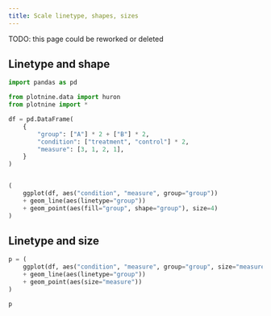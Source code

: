 ```yaml
---
title: Scale linetype, shapes, sizes
---
```


TODO: this page could be reworked or deleted

## Linetype and shape

```python
import pandas as pd

from plotnine.data import huron
from plotnine import *

df = pd.DataFrame(
    {
        "group": ["A"] * 2 + ["B"] * 2,
        "condition": ["treatment", "control"] * 2,
        "measure": [3, 1, 2, 1],
    }
)


(
    ggplot(df, aes("condition", "measure", group="group"))
    + geom_line(aes(linetype="group"))
    + geom_point(aes(fill="group", shape="group"), size=4)
)
```

## Linetype and size


```python
p = (
    ggplot(df, aes("condition", "measure", group="group", size="measure"))
    + geom_line(aes(linetype="group"))
    + geom_point(aes(size="measure"))
)

p
```